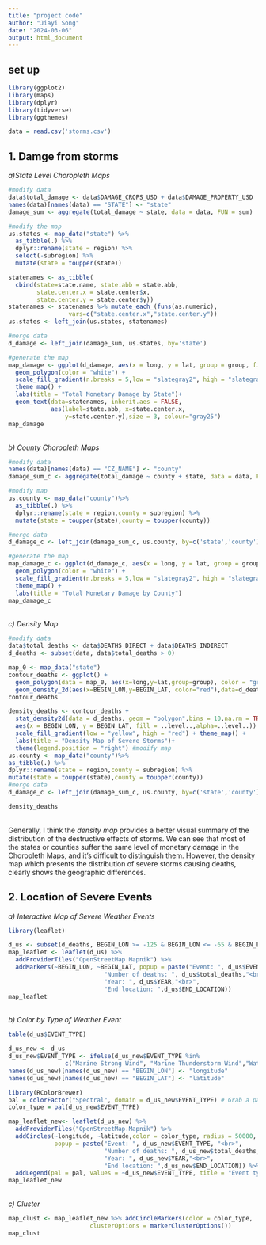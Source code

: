 ---
title: "project code"
author: "Jiayi Song"
date: "2024-03-06"
output: html_document
---

## set up
```{r}
library(ggplot2)
library(maps)
library(dplyr)
library(tidyverse)
library(ggthemes)
```

```{r}
data = read.csv('storms.csv')
```

## 1. Damge from storms
*a)State Level Choropleth Maps*
```{r}
#modify data
data$total_damage <- data$DAMAGE_CROPS_USD + data$DAMAGE_PROPERTY_USD
names(data)[names(data) == "STATE"] <- "state"
damage_sum <- aggregate(total_damage ~ state, data = data, FUN = sum)
```

```{r}
#modify the map
us.states <- map_data("state") %>%
  as_tibble(.) %>%
  dplyr::rename(state = region) %>%
  select(-subregion) %>%
  mutate(state = toupper(state))

statenames <- as_tibble(
  cbind(state=state.name, state.abb = state.abb, 
        state.center.x = state.center$x, 
        state.center.y = state.center$y))
statenames <- statenames %>% mutate_each_(funs(as.numeric), 
                 vars=c("state.center.x","state.center.y"))
us.states <- left_join(us.states, statenames)
```

```{r}
#merge data
d_damage <- left_join(damage_sum, us.states, by='state')
```
```{r}
#generate the map
map_damage <- ggplot(d_damage, aes(x = long, y = lat, group = group, fill = total_damage)) +
  geom_polygon(color = "white") +
  scale_fill_gradient(n.breaks = 5,low = "slategray2", high = "slategray4", name = "Total Damage") +
  theme_map() +
  labs(title = "Total Monetary Damage by State")+
  geom_text(data=statenames, inherit.aes = FALSE, 
            aes(label=state.abb, x=state.center.x, 
                y=state.center.y),size = 3, colour="gray25")
map_damage
```
<br>
*b) County Choropleth Maps*
```{r}
#modify data
names(data)[names(data) == "CZ_NAME"] <- "county"
damage_sum_c <- aggregate(total_damage ~ county + state, data = data, FUN = sum)
```

```{r}
#modify map
us.county <- map_data("county")%>%
  as_tibble(.) %>%
  dplyr::rename(state = region,county = subregion) %>%
  mutate(state = toupper(state),county = toupper(county))
```
```{r}
#merge data
d_damage_c <- left_join(damage_sum_c, us.county, by=c('state','county'))
```

```{r}
#generate the map
map_damage_c <- ggplot(d_damage_c, aes(x = long, y = lat, group = group, fill = total_damage)) +
  geom_polygon(color = "white") +
  scale_fill_gradient(n.breaks = 5,low = "slategray2", high = "slategray4", name = "Total Damage") +
  theme_map() +
  labs(title = "Total Monetary Damage by County")
map_damage_c
```

<br>
*c) Density Map*
```{r}
#modify data
data$total_deaths <- data$DEATHS_DIRECT + data$DEATHS_INDIRECT
d_deaths <- subset(data, data$total_deaths > 0)
```


```{r}
map_0 <- map_data("state")
contour_deaths <- ggplot() + 
  geom_polygon(data = map_0, aes(x=long,y=lat,group=group), color = "grey", fill = NA) + theme_map() + 
  geom_density_2d(aes(x=BEGIN_LON,y=BEGIN_LAT, color="red"),data=d_deaths, size=1,bins = 10,na.rm = TRUE)
contour_deaths
```

```{r}
density_deaths <- contour_deaths +
  stat_density2d(data = d_deaths, geom = "polygon",bins = 10,na.rm = TRUE,
  aes(x = BEGIN_LON, y = BEGIN_LAT, fill = ..level..,alpha=..level..)) + 
  scale_fill_gradient(low = "yellow", high = "red") + theme_map() +
  labs(title = "Density Map of Severe Storms")+
  theme(legend.position = "right") #modify map
us.county <- map_data("county")%>%
as_tibble(.) %>%
dplyr::rename(state = region,county = subregion) %>%
mutate(state = toupper(state),county = toupper(county))
#merge data
d_damage_c <- left_join(damage_sum_c, us.county, by=c('state','county'))

density_deaths
```

<br>
Generally, I think the *density map* provides a better visual summary of the distribution of the destructive effects of storms. We can see that most of the states or counties suffer the same level of monetary damage in the Choropleth Maps, and it's difficult to distinguish them. However, the density map which presents the distribution of severe storms causing deaths, clearly shows the geographic differences.<br>
 
## 2. Location of Severe Events
*a) Interactive Map of Severe Weather Events* <br>
```{r}
library(leaflet)
```
```{r}
d_us <- subset(d_deaths, BEGIN_LON >= -125 & BEGIN_LON <= -65 & BEGIN_LAT >= 25 & BEGIN_LAT <= 50)
map_leaflet <- leaflet(d_us) %>%
  addProviderTiles("OpenStreetMap.Mapnik") %>%  
  addMarkers(~BEGIN_LON, ~BEGIN_LAT, popup = paste("Event: ", d_us$EVENT_TYPE, "<br>",
                           "Number of deaths: ", d_us$total_deaths,"<br>",
                           "Year: ", d_us$YEAR,"<br>",
                           "End location: ",d_us$END_LOCATION))
map_leaflet
```


<br>
*b) Color by Type of Weather Event*
```{r}
table(d_us$EVENT_TYPE)
```
```{r}
d_us_new <- d_us
d_us_new$EVENT_TYPE <- ifelse(d_us_new$EVENT_TYPE %in% 
                c("Marine Strong Wind", "Marine Thunderstorm Wind","Waterspout"), "Marine Wind", d_us_new$EVENT_TYPE)
names(d_us_new)[names(d_us_new) == "BEGIN_LON"] <- "longitude"
names(d_us_new)[names(d_us_new) == "BEGIN_LAT"] <- "latitude"
```


```{r}
library(RColorBrewer)
pal = colorFactor("Spectral", domain = d_us_new$EVENT_TYPE) # Grab a palette
color_type = pal(d_us_new$EVENT_TYPE)
```
```{r}
map_leaflet_new<- leaflet(d_us_new) %>%
  addProviderTiles("OpenStreetMap.Mapnik") %>%  
  addCircles(~longitude, ~latitude,color = color_type, radius = 50000,
             popup = paste("Event: ", d_us_new$EVENT_TYPE, "<br>",
                           "Number of deaths: ", d_us_new$total_deaths,"<br>",
                           "Year: ", d_us_new$YEAR,"<br>",
                           "End location: ",d_us_new$END_LOCATION)) %>%
  addLegend(pal = pal, values = ~d_us_new$EVENT_TYPE, title = "Event type")
map_leaflet_new
```


<br>
*c) Cluster*
```{r}
map_clust <- map_leaflet_new %>% addCircleMarkers(color = color_type, 
                       clusterOptions = markerClusterOptions())
map_clust
```








